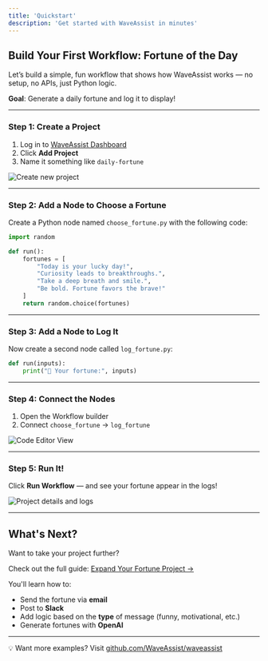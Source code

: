 ```yaml
---
title: 'Quickstart'
description: 'Get started with WaveAssist in minutes'
---
```


## Build Your First Workflow: Fortune of the Day

Let’s build a simple, fun workflow that shows how WaveAssist works — no setup, no APIs, just Python logic.

**Goal**: Generate a daily fortune and log it to display!

---

### Step 1: Create a Project

1. Log in to [WaveAssist Dashboard](https://app.waveassist.io)
2. Click **Add Project**
3. Name it something like `daily-fortune`

<Frame caption="Create new project">
  <img src="/images/create_project.png" alt="Create new project" />
</Frame>

---

### Step 2: Add a Node to Choose a Fortune

Create a Python node named `choose_fortune.py` with the following code:

```python
import random

def run():
    fortunes = [
        "Today is your lucky day!",
        "Curiosity leads to breakthroughs.",
        "Take a deep breath and smile.",
        "Be bold. Fortune favors the brave!"
    ]
    return random.choice(fortunes)
```

---

### Step 3: Add a Node to Log It

Now create a second node called `log_fortune.py`:

```python
def run(inputs):
    print("🧿 Your fortune:", inputs)
```

---

### Step 4: Connect the Nodes

1. Open the Workflow builder
2. Connect `choose_fortune` → `log_fortune`

<Frame caption="Edit and Connect Nodes">
  <img src="/images/code_editor.png" alt="Code Editor View" />
</Frame>

---

### Step 5: Run It!

Click **Run Workflow** — and see your fortune appear in the logs!

<Frame caption="Workflow Log Output">
  <img src="/images/project_details.png" alt="Project details and logs" />
</Frame>

---

## What's Next?

Want to take your project further?

Check out the full guide: [Expand Your Fortune Project →](./whats-next)

You'll learn how to:
- Send the fortune via **email**
- Post to **Slack**
- Add logic based on the **type** of message (funny, motivational, etc.)
- Generate fortunes with **OpenAI**

---

💡 Want more examples? Visit [github.com/WaveAssist/waveassist](https://github.com/WaveAssist/waveassist)
